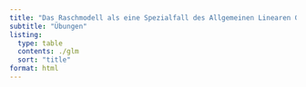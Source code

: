 ```yaml
---
title: "Das Raschmodell als eine Spezialfall des Allgemeinen Linearen Gemischten Modells"
subtitle: "Übungen"
listing: 
  type: table
  contents: ./glm
  sort: "title"
format: html
---
```


